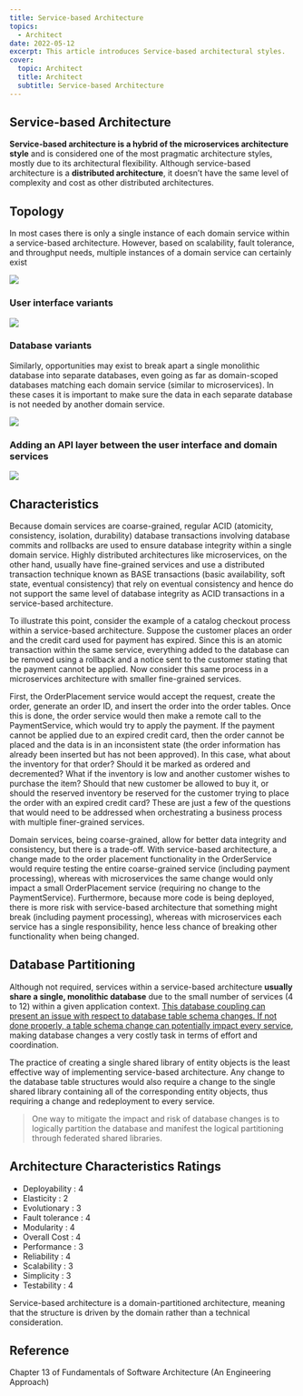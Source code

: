 ```yaml
---
title: Service-based Architecture
topics:
  - Architect
date: 2022-05-12
excerpt: This article introduces Service-based architectural styles.
cover:
  topic: Architect
  title: Architect
  subtitle: Service-based Architecture
---
```


## Service-based Architecture

**Service-based architecture is a hybrid of the microservices architecture style** and is considered one of the most
pragmatic architecture styles, mostly due to its architectural flexibility. Although service-based architecture is a
**distributed architecture**, it doesn’t have the same level of complexity and cost as other distributed architectures.

## Topology

In most cases there is only a single instance of each domain service within a service-based architecture. However, based
on scalability, fault tolerance, and throughput needs, multiple instances of a domain service can certainly exist

<Image src="/images/posts/service-based-topology.png" width={1000} height={500} />

### User interface variants

<Image src="/images/posts/service-based-topology1.png" width={1000} height={1200} />

### Database variants

Similarly, opportunities may exist to break apart a single monolithic database into separate databases, even going as
far as domain-scoped databases matching each domain service (similar to microservices). In these cases it is important
to make sure the data in each separate database is not needed by another domain service.

<Image src="/images/posts/service-based-topology2.png" width={1000} height={1200} />

### Adding an API layer between the user interface and domain services

<Image src="/images/posts/service-based-topology3.png" width={1000} height={500} />

## Characteristics

Because domain services are coarse-grained, regular ACID (atomicity, consistency, isolation, durability) database
transactions involving database commits and rollbacks are used to ensure database integrity within a single domain
service. Highly distributed architectures like microservices, on the other hand, usually have fine-grained services and
use a distributed transaction technique known as BASE transactions (basic availability, soft state, eventual
consistency) that rely on eventual consistency and hence do not support the same level of database integrity as ACID
transactions in a service-based architecture.

To illustrate this point, consider the example of a catalog checkout process within a service-based architecture.
Suppose the customer places an order and the credit card used for payment has expired. Since this is an atomic
transaction within the same service, everything added to the database can be removed using a rollback and a notice sent
to the customer stating that the payment cannot be applied. Now consider this same process in a microservices
architecture with smaller fine-grained services.

First, the OrderPlacement service would accept the request, create the order, generate an order ID, and insert the order
into the order tables. Once this is done, the order service would then make a remote call to the PaymentService, which
would try to apply the payment. If the payment cannot be applied due to an expired credit card, then the order cannot be
placed and the data is in an inconsistent state (the order information has already been inserted but has not been
approved). In this case, what about the inventory for that order? Should it be marked as ordered and decremented? What
if the inventory is low and another customer wishes to purchase the item? Should that new customer be allowed to buy it,
or should the reserved inventory be reserved for the customer trying to place the order with an expired credit card?
These are just a few of the questions that would need to be addressed when orchestrating a business process with
multiple finer-grained services.

Domain services, being coarse-grained, allow for better data integrity and consistency, but there is a trade-off. With
service-based architecture, a change made to the order placement functionality in the OrderService would require testing
the entire coarse-grained service (including payment processing), whereas with microservices the same change would only
impact a small OrderPlacement service (requiring no change to the PaymentService). Furthermore, because more code is
being deployed, there is more risk with service-based architecture that something might break (including payment
processing), whereas with microservices each service has a single responsibility, hence less chance of breaking other
functionality when being changed.

## Database Partitioning

Although not required, services within a service-based architecture **usually share a single, monolithic database** due
to the small number of services (4 to 12) within a given application context. <u>This database coupling can present an
issue with respect to database table schema changes. If not done properly, a table schema change can potentially impact
every service</u>, making database changes a very costly task in terms of effort and coordination.

The practice of creating a single shared library of entity objects is the least effective way of implementing
service-based architecture. Any change to the database table structures would also require a change to the single shared
library containing all of the corresponding entity objects, thus requiring a change and redeployment to every service.

> One way to mitigate the impact and risk of database changes is to logically partition the database and manifest the
> logical partitioning through federated shared libraries.

## Architecture Characteristics Ratings

- Deployability : 4
- Elasticity : 2
- Evolutionary : 3
- Fault tolerance : 4
- Modularity : 4
- Overall Cost : 4
- Performance : 3
- Reliability : 4
- Scalability : 3
- Simplicity : 3
- Testability : 4

Service-based architecture is a domain-partitioned architecture, meaning that the structure is driven by the domain
rather than a technical consideration.

## Reference

Chapter 13 of Fundamentals of Software Architecture (An Engineering Approach)
